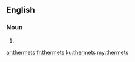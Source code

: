 ==English==

===Noun===
{{head|en}}

# {{plural of|thermet}}

[[ar:thermets]]
[[fr:thermets]]
[[ku:thermets]]
[[my:thermets]]